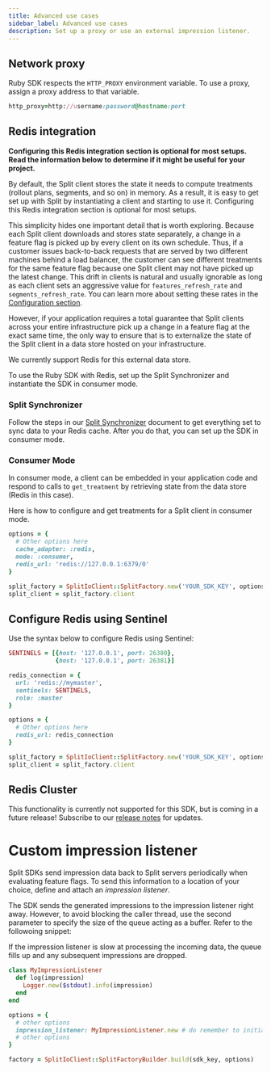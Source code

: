 ```yaml
---
title: Advanced use cases
sidebar_label: Advanced use cases
description: Set up a proxy or use an external impression listener.
---
```


## Network proxy

Ruby SDK respects the `HTTP_PROXY` environment variable. To use a proxy, assign a proxy address to that variable.

```ruby title="Proxy"
http_proxy=http://username:password@hostname:port
```

## Redis integration

**Configuring this Redis integration section is optional for most setups. Read the information below to determine if it might be useful for your project.**

By default, the Split client stores the state it needs to compute treatments (rollout plans, segments, and so on) in memory. As a result, it is easy to get set up with Split by instantiating a client and starting to use it. Configuring this Redis integration section is optional for most setups.

This simplicity hides one important detail that is worth exploring. Because each Split client downloads and stores state separately, a change in a feature flag is picked up by every client on its own schedule. Thus, if a customer issues back-to-back requests that are served by two different machines behind a load balancer, the customer can see different treatments for the same feature flag because one Split client may not have picked up the latest change. This drift in clients is natural and usually ignorable as long as each client sets an aggressive value for `features_refresh_rate` and `segments_refresh_rate`. You can learn more about setting these rates in the [Configuration section](#configuration).

However, if your application requires a total guarantee that Split clients across your entire infrastructure pick up a change in a feature flag at the exact same time, the only way to ensure that is to externalize the state of the Split client in a data store hosted on your infrastructure.

We currently support Redis for this external data store.

To use the Ruby SDK with Redis, set up the Split Synchronizer and instantiate the SDK in consumer mode.

### Split Synchronizer

Follow the steps in our [Split Synchronizer](https://help.split.io/hc/en-us/articles/360019686092) document to get everything set to sync data to your Redis cache. After you do that, you can set up the SDK in consumer mode.

### Consumer Mode

In consumer mode, a client can be embedded in your application code and respond to calls to `get_treatment` by retrieving state from the data store (Redis in this case).

Here is how to configure and get treatments for a Split client in consumer mode.

```ruby title="Ruby"
options = {
  # Other options here
  cache_adapter: :redis,
  mode: :consumer,
  redis_url: 'redis://127.0.0.1:6379/0'
}

split_factory = SplitIoClient::SplitFactory.new('YOUR_SDK_KEY', options)
split_client = split_factory.client
```

## Configure Redis using Sentinel

Use the syntax below to configure Redis using Sentinel:

```ruby title="Ruby"
SENTINELS = [{host: '127.0.0.1', port: 26380},
             {host: '127.0.0.1', port: 26381}]

redis_connection = {
  url: 'redis://mymaster',
  sentinels: SENTINELS,
  role: :master
}

options = {
  # Other options here
  redis_url: redis_connection
}

split_factory = SplitIoClient::SplitFactory.new('YOUR_SDK_KEY', options)
split_client = split_factory.client
```

## Redis Cluster

This functionality is currently not supported for this SDK, but is coming in a future release! Subscribe to our [release notes](https://www.split.io/releases) for updates.

# Custom impression listener

Split SDKs send impression data back to Split servers periodically when evaluating feature flags. To send this information to a location of your choice, define and attach an *impression listener*.

The SDK sends the generated impressions to the impression listener right away. However, to avoid blocking the caller thread, use the second parameter to specify the size of the queue acting as a buffer. Refer to the followoing snippet:

If the impression listener is slow at processing the incoming data, the queue fills up and any subsequent impressions are dropped.

```ruby title="Listener"
class MyImpressionListener
  def log(impression)
    Logger.new($stdout).info(impression)
  end
end

options = {
  # other options
  impression_listener: MyImpressionListener.new # do remember to initialize your class here
  # other options
}

factory = SplitIoClient::SplitFactoryBuilder.build(sdk_key, options)
```